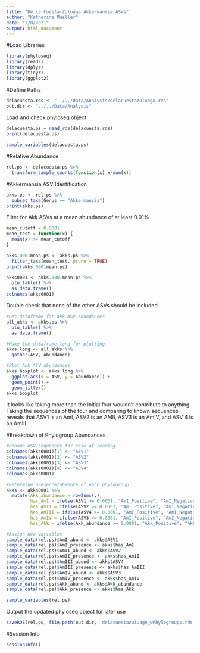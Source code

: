 ```yaml
---
title: "De La Cuesta-Zuluaga Akkermansia ASVs"
author: "Katherine Mueller"
date: "7/8/2021"
output: html_document
---
```


#Load Libraries
```r
library(phyloseq)
library(readr)
library(dplyr)
library(tidyr)
library(ggplot2)
```

#Define Paths
```r
delacuesta.rds <- "../../Data/Analysis/delacuestazuluaga.rds"
out.dir <- "../../Data/Analysis"
```

Load and check phyloseq object
```r
delacuesta.ps = read_rds(delacuesta.rds)
print(delacuesta.ps)
```

```r
sample_variables(delacuesta.ps)
```

#Relative Abundance
```r
rel.ps <- delacuesta.ps %>%
  transform_sample_counts(function(x) x/sum(x))
```

#Akkermansia ASV Identification
```r
akks.ps <- rel.ps %>%
  subset_taxa(Genus == "Akkermansia")
print(akks.ps)
```

Filter for Akk ASVs at a mean abundance of at least 0.01%
```r
mean_cutoff = 0.0001
mean_test = function(x) {
  mean(x) >= mean_cutoff
}

akks.0001mean.ps <- akks.ps %>%
  filter_taxa(mean_test, prune = TRUE)
print(akks.0001mean.ps)
```

```r
akks0001 <- akks.0001mean.ps %>%
  otu_table() %>%
  as.data.frame()
colnames(akks0001)
```

Double check that none of the other ASVs should be included
```r
#Get dataframe for akk ASV abundances
all_akks <- akks.ps %>%
  otu_table() %>%
  as.data.frame()

#Make the dataframe long for plotting
akks.long <- all_akks %>%
  gather(ASV, Abundance)

#Plot Akk ASV abundances
akks.boxplot <- akks.long %>%
  ggplot(aes(x = ASV, y = Abundance)) +
  geom_point() +
  geom_jitter()
akks.boxplot
```

It looks like taking more than the initial four wouldn't contribute to anything. Taking the sequences of the four and comparing to known sequences reveals that ASV1 is an AmI, ASV2 is an AMII, ASV3 is an AmIV, and ASV 4 is an AmIII.

#Breakdown of Phylogroup Abundances
```r
#Rename ASV sequences for ease of reading
colnames(akks0001)[1] <- "ASV1"
colnames(akks0001)[2] <- "ASV2"
colnames(akks0001)[3] <- "ASV3"
colnames(akks0001)[4] <- "ASV4"
colnames(akks0001)
```

```r
#Determine presence/absence of each phylogroup
akks <- akks0001 %>%
  mutate(Akk_abundance = rowSums(.),
         has_AmI = ifelse(ASV1 >= 0.0001, "AmI_Positive", "AmI_Negative"),
         has_AmII = ifelse(ASV2 >= 0.0001, "AmI_Positive", "AmI_Negative"),
         has_AmIII = ifelse(ASV4 >= 0.0001, "AmI_Positive", "AmI_Negative"),
         has_AmIV = ifelse(ASV3 >= 0.0001, "AmI_Positive", "AmI_Negative"),
         has_Akk = ifelse(Akk_abundance >= 0.0001, "Akk_Positive", "Akk_Negative"))

#Assign new variables
sample_data(rel.ps)$AmI_abund <- akks$ASV1
sample_data(rel.ps)$AmI_presence <- akks$has_AmI
sample_data(rel.ps)$AmII_abund <- akks$ASV2
sample_data(rel.ps)$AmII_presence <- akks$has_AmII
sample_data(rel.ps)$AmIII_abund <- akks$ASV4
sample_data(rel.ps)$AmIII_presence <- akks$has_AmIII
sample_data(rel.ps)$AmIV_abund <- akks$ASV3
sample_data(rel.ps)$AmIV_presence <- akks$has_AmIV
sample_data(rel.ps)$Akk_abund <- akks$Akk_abundance
sample_data(rel.ps)$Akk_presence <- akks$has_Akk
```

```r
sample_variables(rel.ps)
```

Output the updated phyloseq object for later use
```r
saveRDS(rel.ps, file.path(out.dir, 'delacuestazuluage_wPhylogroups.rds'))
```

#Session Info
```r
sessionInfo()
```

